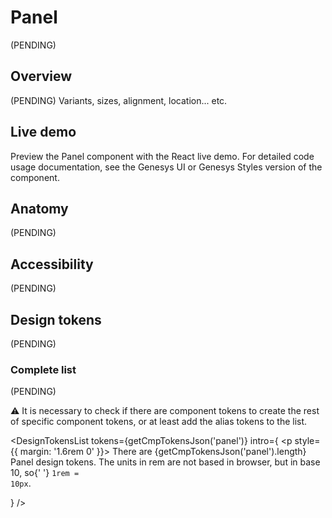 


<Meta of={Stories} />

# Panel

(PENDING)

## Overview

(PENDING) Variants, sizes, alignment, location... etc.

## Live demo

Preview the Panel component with the React live demo. For detailed code usage
documentation, see the Genesys UI or Genesys Styles version of the component.

<Canvas of={Stories.Example} />
<Controls of={Stories.Example} />

<section className="mrow">
  <div className="mcol-12 mcol-sm-6">
    <CardReact url="https://devoinc.github.io/genesys-ui/?path=/docs/components-core-layout-panel--docs" />
  </div>
  <div className="mcol-12 mcol-sm-6">
    <CardHtml url="https://gitlab.devotools.com/engineering/quvis/genesys-styles" />
  </div>
</section>

## Anatomy

(PENDING)

## Accessibility

(PENDING)

## Design tokens

(PENDING)

### Complete list

(PENDING)

⚠️ It is necessary to check if there are component tokens to create the rest of specific component tokens, or at least add the alias tokens to the list.

<DesignTokensList
  tokens={getCmpTokensJson('panel')}
  intro={
    <p style={{ margin: '1.6rem 0' }}>
      There are {getCmpTokensJson('panel').length} Panel design tokens. The
      units in rem are not based in browser, but in base 10, so{' '}
      <code>1rem = 10px</code>.
    </p>
  }
/>
